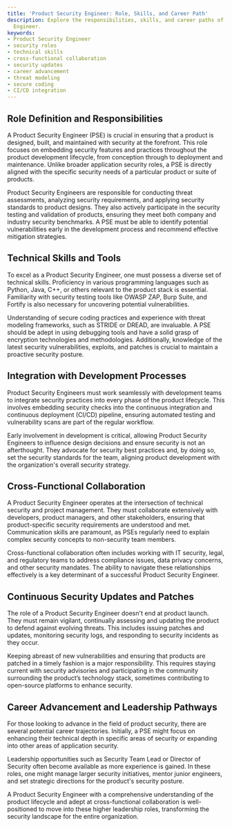 ```yaml
---
title: 'Product Security Engineer: Role, Skills, and Career Path'
description: Explore the responsibilities, skills, and career paths of a Product Security
  Engineer.
keywords:
- Product Security Engineer
- security roles
- technical skills
- cross-functional collaboration
- security updates
- career advancement
- threat modeling
- secure coding
- CI/CD integration
---
```


## Role Definition and Responsibilities

A Product Security Engineer (PSE) is crucial in ensuring that a product is designed, built, and maintained with security at the forefront. This role focuses on embedding security features and practices throughout the product development lifecycle, from conception through to deployment and maintenance. Unlike broader application security roles, a PSE is directly aligned with the specific security needs of a particular product or suite of products.

Product Security Engineers are responsible for conducting threat assessments, analyzing security requirements, and applying security standards to product designs. They also actively participate in the security testing and validation of products, ensuring they meet both company and industry security benchmarks. A PSE must be able to identify potential vulnerabilities early in the development process and recommend effective mitigation strategies.

## Technical Skills and Tools

To excel as a Product Security Engineer, one must possess a diverse set of technical skills. Proficiency in various programming languages such as Python, Java, C++, or others relevant to the product stack is essential. Familiarity with security testing tools like OWASP ZAP, Burp Suite, and Fortify is also necessary for uncovering potential vulnerabilities.

Understanding of secure coding practices and experience with threat modeling frameworks, such as STRIDE or DREAD, are invaluable. A PSE should be adept in using debugging tools and have a solid grasp of encryption technologies and methodologies. Additionally, knowledge of the latest security vulnerabilities, exploits, and patches is crucial to maintain a proactive security posture.

## Integration with Development Processes

Product Security Engineers must work seamlessly with development teams to integrate security practices into every phase of the product lifecycle. This involves embedding security checks into the continuous integration and continuous deployment (CI/CD) pipeline, ensuring automated testing and vulnerability scans are part of the regular workflow.

Early involvement in development is critical, allowing Product Security Engineers to influence design decisions and ensure security is not an afterthought. They advocate for security best practices and, by doing so, set the security standards for the team, aligning product development with the organization's overall security strategy.

## Cross-Functional Collaboration

A Product Security Engineer operates at the intersection of technical security and project management. They must collaborate extensively with developers, product managers, and other stakeholders, ensuring that product-specific security requirements are understood and met. Communication skills are paramount, as PSEs regularly need to explain complex security concepts to non-security team members.

Cross-functional collaboration often includes working with IT security, legal, and regulatory teams to address compliance issues, data privacy concerns, and other security mandates. The ability to navigate these relationships effectively is a key determinant of a successful Product Security Engineer.

## Continuous Security Updates and Patches

The role of a Product Security Engineer doesn't end at product launch. They must remain vigilant, continually assessing and updating the product to defend against evolving threats. This includes issuing patches and updates, monitoring security logs, and responding to security incidents as they occur.

Keeping abreast of new vulnerabilities and ensuring that products are patched in a timely fashion is a major responsibility. This requires staying current with security advisories and participating in the community surrounding the product’s technology stack, sometimes contributing to open-source platforms to enhance security.

## Career Advancement and Leadership Pathways

For those looking to advance in the field of product security, there are several potential career trajectories. Initially, a PSE might focus on enhancing their technical depth in specific areas of security or expanding into other areas of application security.

Leadership opportunities such as Security Team Lead or Director of Security often become available as more experience is gained. In these roles, one might manage larger security initiatives, mentor junior engineers, and set strategic directions for the product's security posture.

A Product Security Engineer with a comprehensive understanding of the product lifecycle and adept at cross-functional collaboration is well-positioned to move into these higher leadership roles, transforming the security landscape for the entire organization.